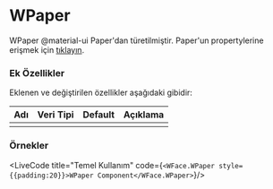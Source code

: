 
# WPaper

WPaper @material-ui Paper'dan türetilmiştir.
Paper'un propertylerine erişmek için [tıklayın](https://material-ui.com/api/paper/).

### Ek Özellikler

Eklenen ve değiştirilen özellikler aşağıdaki gibidir:

| Adı                 | Veri Tipi                                                     | Default | Açıklama                                        |
|:--------------------|:--------------------------------------------------------------|:--------|:------------------------------------------------|
|                     |                                                               |         |                                                 |


### Örnekler

<LiveCode title="Temel Kullanım" code={`
<WFace.WPaper style={{padding:20}}>WPaper Component</WFace.WPaper>
`}/>